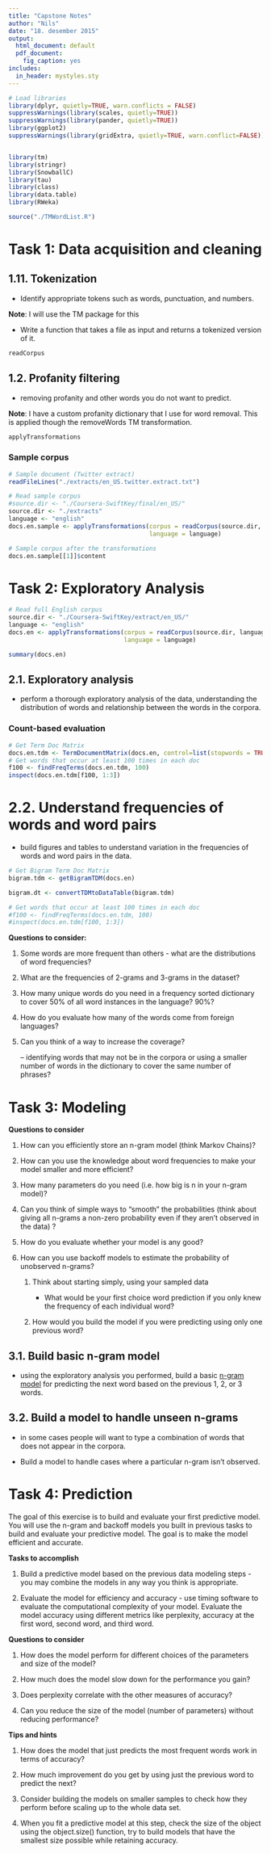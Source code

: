---
title: "Capstone Notes"
author: "Nils"
date: "18. desember 2015"
output:
  html_document: default
  pdf_document:
    fig_caption: yes
includes:
  in_header: mystyles.sty
---

```{r, results="hide", echo=FALSE}
# Load libraries
library(dplyr, quietly=TRUE, warn.conflicts = FALSE)
suppressWarnings(library(scales, quietly=TRUE))
suppressWarnings(library(pander, quietly=TRUE))
library(ggplot2)
suppressWarnings(library(gridExtra, quietly=TRUE, warn.conflict=FALSE))


library(tm)
library(stringr)
library(SnowballC)
library(tau)
library(class)
library(data.table)
library(RWeka)
```

```{r load source code, message=FALSE, warning=FALSE}
source("./TMWordList.R")
```


# Task 1: Data acquisition and cleaning

## 1.11. Tokenization 

   - Identify appropriate tokens such as words, punctuation, and numbers. 

**Note**:  I will use the TM package for this

   - Write a function that takes a file as input and returns a tokenized version of it.
   
```{r}
readCorpus
```
   
## 1.2. Profanity filtering 

   - removing profanity and other words you do not want to predict.

**Note**: I have a custom profanity dictionary that I use for word removal.  This is applied though the removeWords TM transformation.

```{r}
applyTransformations
```

### Sample corpus 

```{r}
# Sample document (Twitter extract)
readFileLines("./extracts/en_US.twitter.extract.txt")
```


```{r}
# Read sample corpus
#source.dir <- "./Coursera-SwiftKey/final/en_US/"
source.dir <- "./extracts"
language <- "english"
docs.en.sample <- applyTransformations(corpus = readCorpus(source.dir, language),
                                       language = language)
```

```{r}
# Sample corpus after the transformations
docs.en.sample[[1]]$content
```


# Task 2: Exploratory Analysis

```{r Reading full Engligh Corpus, cache=T}
# Read full English corpus
source.dir <- "./Coursera-SwiftKey/extract/en_US/"
language <- "english"
docs.en <- applyTransformations(corpus = readCorpus(source.dir, language),
                                language = language)
```

```{r}
summary(docs.en)
```

## 2.1. Exploratory analysis 

- perform a thorough exploratory analysis of the data, understanding the distribution of words and relationship between the words in the corpora. 

### Count-based evaluation

```{r Create Term Doc Matrix, cache=TRUE }
# Get Term Doc Matrix 
docs.en.tdm <- TermDocumentMatrix(docs.en, control=list(stopwords = TRUE))
# Get words that occur at least 100 times in each doc
f100 <- findFreqTerms(docs.en.tdm, 100)
inspect(docs.en.tdm[f100, 1:3])
```


# 2.2. Understand frequencies of words and word pairs 

- build figures and tables to understand variation in the frequencies of words and word pairs in the data. 

```{r Create Bigram Matrix, cache=TRUE }
# Get Bigram Term Doc Matrix 
bigram.tdm <- getBigramTDM(docs.en)

bigram.dt <- convertTDMtoDataTable(bigram.tdm)

# Get words that occur at least 100 times in each doc
#f100 <- findFreqTerms(docs.en.tdm, 100)
#inspect(docs.en.tdm[f100, 1:3])
```


**Questions to consider:**

1. Some words are more frequent than others - what are the distributions of word frequencies? 

2. What are the frequencies of 2-grams and 3-grams in the dataset? 

3. How many unique words do you need in a frequency sorted dictionary to cover 50% of all word instances in the language? 90%? 

4. How do you evaluate how many of the words come from foreign languages? 

5. Can you think of a way to increase the coverage?

    -- identifying words that may not be in the corpora or using a smaller number of words in the dictionary to cover the same number of phrases?



# Task 3: Modeling

**Questions to consider**

1. How can you efficiently store an n-gram model (think Markov Chains)? 

2. How can you use the knowledge about word frequencies to make your model smaller and more efficient?

3. How many parameters do you need (i.e. how big is n in your n-gram model)?

4. Can you think of simple ways to "smooth" the probabilities 
    (think about giving all n-grams a non-zero probability even if they aren't observed in the data) ?

5. How do you evaluate whether your model is any good? 

6. How can you use backoff models to estimate the probability of unobserved n-grams?
                                                              
    1. Think about starting simply, using your sampled data 

        - What would be your first choice word prediction if you only knew the frequency of each individual word? 

    2. How would you build the model if you were predicting using only one previous word? 



## 3.1. Build basic n-gram model 

- using the exploratory analysis you performed, build a basic [n-gram model](http://en.wikipedia.org/wiki/N-gra) for predicting the next word based on the previous 1, 2, or 3 words.

## 3.2. Build a model to handle unseen n-grams 

- in some cases people will want to type a combination of words that does not appear in the corpora. 

- Build a model to handle cases where a particular n-gram isn't observed. 


# Task 4: Prediction

The goal of this exercise is to build and evaluate your first predictive model. You will use the n-gram and backoff models you built in previous tasks to build and evaluate your predictive model. The goal is to make the model efficient and accurate. 

**Tasks to accomplish**

1.	Build a predictive model based on the previous data modeling steps - you may combine the models in any way you think is appropriate. 

2.	Evaluate the model for efficiency and accuracy - use timing software to evaluate the computational complexity of your model. Evaluate the model accuracy using different metrics like perplexity, accuracy at the first word, second word, and third word. 

**Questions to consider**

1.	How does the model perform for different choices of the parameters and size of the model? 

2.	How much does the model slow down for the performance you gain?

3.	Does perplexity correlate with the other measures of accuracy?

4.	Can you reduce the size of the model (number of parameters) without reducing performance? 

**Tips and hints**

1.	How does the model that just predicts the most frequent words work in terms of accuracy?

2.	How much improvement do you get by using just the previous word to predict the next? 

3.	Consider building the models on smaller samples to check how they perform before scaling up to the whole data set. 

4.	When you fit a predictive model at this step, check the size of the object using the object.size() function, try to build models that have the smallest size possible while retaining accuracy. 

